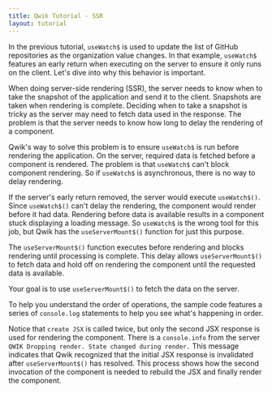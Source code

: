 ```yaml
---
title: Qwik Tutorial - SSR
layout: tutorial
---
```


In the previous tutorial, `useWatch$` is used to update the list of GitHub repositories as the organization value changes. In that example, `useWatch$` features an early return when executing on the server to ensure it only runs on the client. Let's dive into why this behavior is important.

When doing server-side rendering (SSR), the server needs to know when to take the snapshot of the application and send it to the client. Snapshots are taken when rendering is complete. Deciding when to take a snapshot is tricky as the server may need to fetch data used in the response. The problem is that the server needs to know how long to delay the rendering of a component.

Qwik's way to solve this problem is to ensure `useWatch$` is run before rendering the application. On the server, required data is fetched before a component is rendered. The problem is that `useWatch$` can't block component rendering. So if `useWatch$` is asynchronous, there is no way to delay rendering. 

If the server's early return removed, the server would execute `useWatch$()`. Since `useWatch$()` can't delay the rendering, the component would render before it had data. Rendering before data is available results in a component stuck displaying a loading message. So `useWatch$` is the wrong tool for this job, but Qwik has the `useServerMount$()` function for just this purpose.

The `useServerMount$()` function executes before rendering and blocks rendering until processing is complete. This delay allows `useServerMount$()` to fetch data and hold off on rendering the component until the requested data is available.

Your goal is to use `useServerMount$()` to fetch the data on the server.

To help you understand the order of operations, the sample code features a series of `console.log` statements to help you see what's happening in order.

Notice that `create JSX` is called twice, but only the second JSX response is used for rendering the component. There is a `console.info` from the server `QWIK Dropping render. State changed during render.` This message indicates that Qwik recognized that the initial JSX response is invalidated after `useServerMount$()` has resolved. This process shows how the second invocation of the component is needed to rebuild the JSX and finally render the component.
